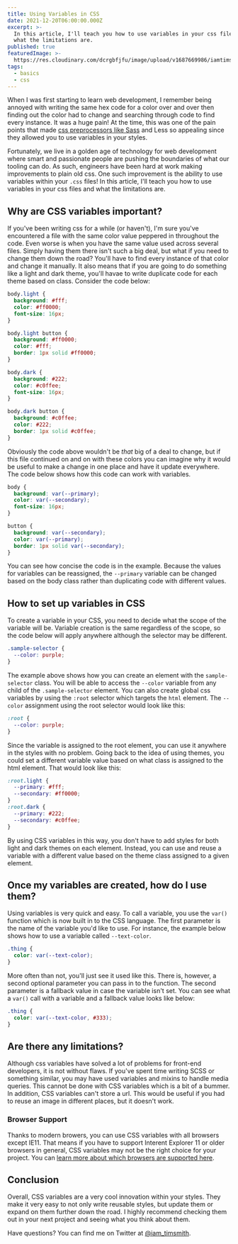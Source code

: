 ```yaml
---
title: Using Variables in CSS
date: 2021-12-20T06:00:00.000Z
excerpt: >-
  In this article, I'll teach you how to use variables in your css files and
  what the limitations are.
published: true
featuredImage: >-
  https://res.cloudinary.com/dcrgbfjfu/image/upload/v1687669986/iamtimsmith/using-variables-in-css_b0u6xv.jpg
tags:
  - basics
  - css
---
```


When I was first starting to learn web development, I remember being annoyed with writing the same hex code for a color over and over then finding out the color had to change and searching through code to find every instance. It was a huge pain! At the time, this was one of the pain points that made [css preprocessors like Sass](/blog/how-to-use-styles-in-a-react-js-application) and Less so appealing since they allowed you to use variables in your styles.

<Gif src="https://media.giphy.com/media/yYSSBtDgbbRzq/giphy.mp4" />

Fortunately, we live in a golden age of technology for web development where smart and passionate people are pushing the boundaries of what our tooling can do. As such, engineers have been hard at work making improvements to plain old css. One such improvement is the ability to use variables within your `.css` files! In this article, I'll teach you how to use variables in your css files and what the limitations are.

## Why are CSS variables important?

If you've been writing css for a while (or haven't), I'm sure you've encountered a file with the same color value peppered in throughout the code. Even worse is when you have the same value used across several files. Simply having them there isn't such a big deal, but what if you need to change them down the road? You'll have to find every instance of that color and change it manually. It also means that if you are going to do something like a light and dark theme, you'll havae to write duplicate code for each theme based on class. Consider the code below:

```css
body.light {
  background: #fff;
  color: #ff0000;
  font-size: 16px;
}

body.light button {
  background: #ff0000;
  color: #fff;
  border: 1px solid #ff0000;
}

body.dark {
  background: #222;
  color: #c0ffee;
  font-size: 16px;
}

body.dark button {
  background: #c0ffee;
  color: #222;
  border: 1px solid #c0ffee;
}
```

Obviously the code above wouldn't be _that_ big of a deal to change, but if this file continued on and on with these colors you can imagine why it would be useful to make a change in one place and have it update everywhere. The code below shows how this code can work with variables.

```css
body {
  background: var(--primary);
  color: var(--secondary);
  font-size: 16px;
}

button {
  background: var(--secondary);
  color: var(--primary);
  border: 1px solid var(--secondary);
}
```

You can see how concise the code is in the example. Because the values for variables can be reassigned, the `--primary` variable can be changed based on the body class rather than duplicating code with different values.

## How to set up variables in CSS

To create a variable in your CSS, you need to decide what the scope of the variable will be. Variable creation is the same regardless of the scope, so the code below will apply anywhere although the selector may be different.

```css
.sample-selector {
  --color: purple;
}
```

The example above shows how you can create an element with the `sample-selector` class. You will be able to access the `--color` variable from any child of the `.sample-selector` element. You can also create global css variables by using the `:root` selector which targets the `html` element. The `--color` assignment using the root selector would look like this:

```css
:root {
  --color: purple;
}
```

Since the variable is assigned to the root element, you can use it anywhere in the styles with no problem. Going back to the idea of using themes, you could set a different variable value based on what class is assigned to the html element. That would look like this:

```css
:root.light {
  --primary: #fff;
  --secondary: #ff0000;
}
:root.dark {
  --primary: #222;
  --secondary: #c0ffee;
}
```

By using CSS variables in this way, you don't have to add styles for both light and dark themes on each element. Instead, you can use and reuse a variable with a different value based on the theme class assigned to a given element.

<EmailSignup />

## Once my variables are created, how do I use them?

Using variables is very quick and easy. To call a variable, you use the `var()` function which is now built in to the CSS language. The first parameter is the name of the variable you'd like to use. For instance, the example below shows how to use a variable called `--text-color`.

```css
.thing {
  color: var(--text-color);
}
```

More often than not, you'll just see it used like this. There is, however, a second optional parameter you can pass in to the function. The second parameter is a fallback value in case the variable isn't set. You can see what a `var()` call with a variable and a fallback value looks like below:

```css
.thing {
  color: var(--text-color, #333);
}
```

## Are there any limitations?

Although css variables have solved a lot of problems for front-end developers, it is not without flaws. If you've spent time writing SCSS or something similar, you may have used variables and mixins to handle media queries. This cannot be done with CSS variables which is a bit of a bummer. In addition, CSS variables can't store a url. This would be useful if you had to reuse an image in different places, but it doesn't work.

<Gif
  src="https://media.giphy.com/media/hGUsHFdmERpc1VpoCA/giphy.mp4"
  width={300}
/>

### Browser Support

Thanks to modern browers, you can use CSS variables with all browsers except IE11. That means if you have to support Interent Explorer 11 or older browsers in general, CSS variables may not be the right choice for your project. You can [learn more about which browsers are supported here](https://caniuse.com/css-variables).

## Conclusion

Overall, CSS variables are a very cool innovation within your styles. They make it very easy to not only write reusable styles, but update them or expand on them further down the road. I highly recommend checking them out in your next project and seeing what you think about them.

Have questions? You can find me on Twitter at [@iam_timsmith](https://www.twitter.com/iam_timsmith).
